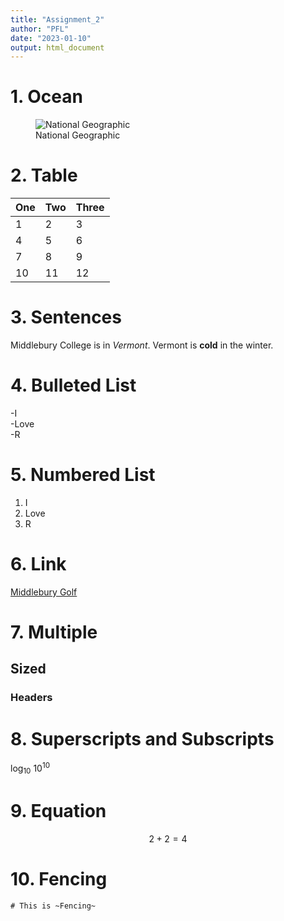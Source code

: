 ```yaml
---
title: "Assignment_2"
author: "PFL"
date: "2023-01-10"
output: html_document
---
```


# 1. Ocean  
 
 ![National Geographic](https://res.cloudinary.com/dtpgi0zck/image/upload/s--IJwO_Hss--/c_fill,h_580,w_860/v1/EducationHub/photos/ocean-waves.webp)
 
# 2. Table  
One | Two | Three |
----- | ----- | ----- | 
1 | 2 | 3 |
4 | 5 | 6 |
7 | 8 | 9 |
10 | 11 | 12 |

# 3. Sentences
Middlebury College is in *Vermont*. Vermont is **cold** in the winter.

# 4. Bulleted List
  -I  
  -Love  
  -R  

# 5. Numbered List
1. I  
2. Love  
3. R  

# 6. Link
[Middlebury Golf](https://athletics.middlebury.edu/sports/mgolf/roster/2021-22)
 
# 7. Multiple
## Sized
### Headers

# 8. Superscripts and Subscripts
log~10~
10^10^

# 9. Equation
$$2+2=4$$

# 10. Fencing
`# This is ~Fencing~`

 